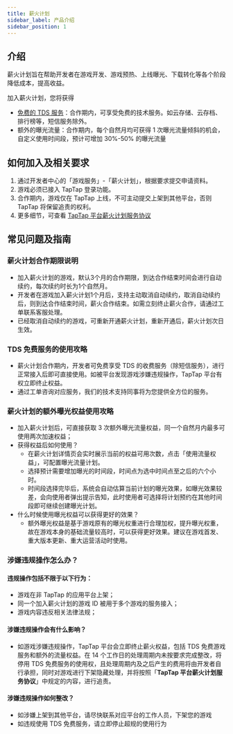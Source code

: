 ```yaml
---
title: 薪火计划
sidebar_label: 产品介绍
sidebar_position: 1
---
```


## 介绍

薪火计划旨在帮助开发者在游戏开发、游戏预热、上线曝光、下载转化等各个阶段降低成本，提高收益。

加入薪火计划，您将获得

- [免费的 TDS 服务](/sdk/)：合作期内，可享受免费的技术服务。如云存储、云存档、排行榜等，短信服务除外。
- 额外的曝光流量：合作期内，每个自然月均可获得 1 次曝光流量倾斜的机会，自定义使用时间段，预计可增加 30%-50% 的曝光流量

## 如何加入及相关要求

1. 通过开发者中心的「游戏服务」-「薪火计划」，根据要求提交申请资料。
2. 游戏必须已接入 TapTap 登录功能。
3. 合作期内，游戏仅在 TapTap 上线，不可主动提交上架到其他平台，否则 TapTap 将保留追责的权利。
4. 更多细节，可查看 [TapTap 平台薪火计划服务协议](/sdk/fire-test/fire-service-doc/)

## 常见问题及指南

### 薪火计划合作期限说明

- 加入薪火计划的游戏，默认3个月的合作期限，到达合作结束时间会进行自动续约，每次续约时长为1个自然月。
- 开发者在游戏加入薪火计划1个月后，支持主动取消自动续约，取消自动续约后，则到达合作结束时间，薪火合作结束。如需立刻终止薪火合作，请通过工单联系客服处理。
- 已经取消自动续约的游戏，可重新开通薪火计划，重新开通后，薪火计划次日生效。

### TDS 免费服务的使用攻略

- 薪火计划合作期内，开发者可免费享受 TDS 的收费服务（除短信服务），进行正常接入后即可直接使用。如被平台发现游戏涉嫌违规操作，TapTap 平台有权立即终止权益。
- 通过工单咨询对应服务，我们的技术支持同事将为您提供全方位的服务。

### 薪火计划的额外曝光权益使用攻略

- 加入薪火计划后，可直接获取 3 次额外曝光流量权益，同一个自然月内最多可使用两次加速权益；
- 获得权益后如何使用？
  - 在薪火计划详情页会实时展示当前的权益可用次数，点击「使用流量权益」，可配置曝光流量计划。
  - 选择预计需要增加曝光的时间段，时间点为选中时间点至之后的六个小时。
  - 时间段选择完毕后，系统会自动估算当前计划的曝光效果，如曝光效果较差，会向使用者弹出提示告知，此时使用者可选择将计划预约在其他时间段即可继续创建曝光计划。
- 什么时候使用曝光权益可以获得更好的效果？
  - 额外曝光权益是基于游戏原有的曝光权重进行合理加权，提升曝光权重，故在游戏本身的基础流量较高时，可以获得更好效果。建议在游戏首发、重大版本更新、重大运营活动时使用。

### 涉嫌违规操作怎么办？

#### 违规操作包括不限于以下行为：

- 游戏在非 TapTap 的应用平台上架；
- 同一个加入薪火计划的游戏 ID 被用于多个游戏的服务接入；
- 游戏内容违反相关法律法规；

#### 涉嫌违规操作会有什么影响？

- 如游戏涉嫌违规操作，TapTap 平台会立即终止薪火权益，包括 TDS 免费游戏服务和额外的流量权益。在 14 个工作日的处理周期内未按要求完成整改，将停用 TDS 免费服务的使用权，且处理周期内及之后产生的费用将由开发者自行承担，同时对游戏进行下架隐藏处理，并将按照「**TapTap 平台薪火计划服务协议**」中规定的内容，进行追责。

#### 涉嫌违规操作如何整改？

- 如涉嫌上架到其他平台，请尽快联系对应平台的工作人员，下架您的游戏
- 如违规使用 TDS 免费服务，请立即停止超规的使用行为
